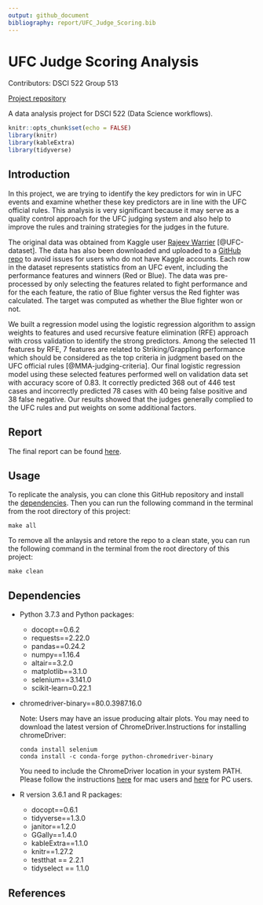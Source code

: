 ```yaml
---
output: github_document
bibliography: report/UFC_Judge_Scoring.bib
---
```


# UFC Judge Scoring Analysis
Contributors: DSCI 522 Group 513

[Project repository](https://github.com/UBC-MDS/DSCI522_group315)


A data analysis project for DSCI 522 (Data Science workflows). 

```r
knitr::opts_chunk$set(echo = FALSE)
library(knitr)
library(kableExtra)
library(tidyverse)
```

## Introduction

In this project, we are trying to identify the key predictors for win in UFC events and examine whether these key predictors are in line with the UFC official rules. This analysis is very significant because it may serve as a quality control approach for the UFC judging system and also help to improve the rules and training strategies for the judges in the future.

The original data was obtained from Kaggle user [Rajeev Warrier](https://www.kaggle.com/rajeevw) [@UFC-dataset]. The data has also been downloaded and uploaded to a [GitHub repo](https://github.com/SamEdwardes/ufc-data) to avoid issues for users who do not have Kaggle accounts. Each row in the dataset represents statistics from an UFC event, including the performance features and winners (Red or Blue). The data was pre-processed by only selecting the features related to fight performance and for the each feature, the ratio of Blue fighter versus the Red fighter was calculated. The target was computed as whether the Blue fighter won or not. 

We built a regression model using the logistic regression algorithm to assign weights to features and used recursive feature elimination (RFE) approach with cross validation to identify the strong predictors. Among the selected 11 features by RFE, 7 features are related to Striking/Grappling performance which should be considered as the top criteria in judgment based on the UFC official rules [@MMA-judging-criteria]. Our final logistic regression model using these selected features performed well on validation data set with accuracy score of 0.83. It correctly predicted 368 out of 446 test cases and incorrectly predicted 78 cases with 40 being false positive and 38 false negative. Our results showed that the judges generally complied to the UFC rules and put weights on some additional factors.


## Report
The final report can be found [here](https://github.com/UBC-MDS/DSCI522_group315/blob/master/report/report.Rmd).

## Usage

To replicate the analysis, you can clone this GitHub repository and install the [dependencies](#dependencies). Then you can run the following command in the terminal from the root directory of this project:

```
make all
```
To remove all the anlaysis and retore the repo to a clean state, you can run the following command in the terminal from the root directory of this project:

```
make clean
```


## Dependencies
- Python 3.7.3 and Python packages:
  - docopt==0.6.2
  - requests==2.22.0
  - pandas==0.24.2
  - numpy==1.16.4
  - altair==3.2.0
  - matplotlib==3.1.0
  - selenium==3.141.0
  - scikit-learn=0.22.1

- chromedriver-binary==80.0.3987.16.0

  Note: Users may have an issue producing altair plots. You may need to download the latest version of ChromeDriver.Instructions for installing chromeDriver:
  ```
  conda install selenium
  conda install -c conda-forge python-chromedriver-binary
  ```
  You need to include the ChromeDriver location in your system PATH. Please follow the instructions [here](https://www.kenst.com/2015/03/including-the-chromedriver-location-in-macos-system-path/) for mac users and [here](https://www.google.com/search?q=Including+the+ChromeDriver+location+in+PC&oq=Including+the+ChromeDriver+location+in+PC&aqs=chrome..69i57j69i60l2.2395j0j7&sourceid=chrome&ie=UTF-8) for PC users.
  
  
- R version 3.6.1 and R packages:
  - docopt==0.6.1
  - tidyverse==1.3.0
  - janitor==1.2.0
  - GGally==1.4.0
  - kableExtra==1.1.0
  - knitr==1.27.2
  - testthat == 2.2.1
  - tidyselect == 1.1.0

  
## References